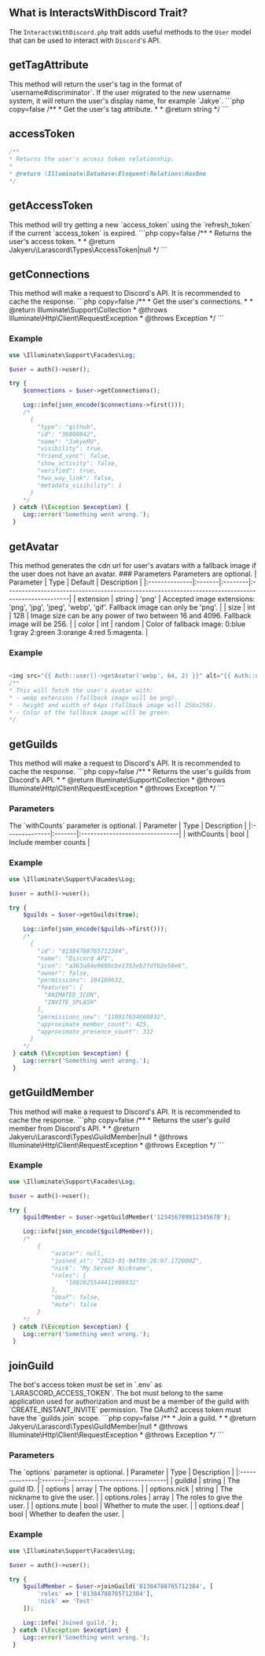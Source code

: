 
## What is InteractsWithDiscord Trait?
The `InteractsWithDiscord.php` trait adds useful methods to the `User` model that can be used to interact with `Discord`'s API.

## getTagAttribute
<Callout type="info">
    This method will return the user's tag in the format of `username#discriminator`. If the user migrated to the new username system, it will return the user's display name, for example `Jakye`.
</Callout>
```php copy=false
/**
* Get the user's tag attribute.
*
* @return string
*/
```

## accessToken
```php copy=false
/**
* Returns the user's access token relationship.
*
* @return \Illuminate\Database\Eloquent\Relations\HasOne
*/
```

## getAccessToken
<Callout type="info">
    This method will try getting a new `access_token` using the `refresh_token` if the current `access_token` is expired.
</Callout>
```php copy=false
/**
* Returns the user's access token.
*
* @return Jakyeru\Larascord\Types\AccessToken|null
*/
```

## getConnections
<Callout type="warning">
    This method will make a request to Discord's API. It is recommended to cache the response.
</Callout>
```php copy=false
/**
* Get the user's connections.
*
* @return Illuminate\Support\Collection
* @throws Illuminate\Http\Client\RequestException
* @throws Exception
*/
```

### Example
```php showLineNumbers
use \Illuminate\Support\Facades\Log;

$user = auth()->user();

try {
    $connections = $user->getConnections();

    Log::info(json_encode($connections->first()));
    /*
      {
        "type": "github",
        "id": "36800842",
        "name": "JakyeRU",
        "visibility": true,
        "friend_sync": false,
        "show_activity": false,
        "verified": true,
        "two_way_link": false,
        "metadata_visibility": 1
      }
    */
 } catch (\Exception $exception) {
    Log::error('Something went wrong.');
 }
```

## getAvatar
<Callout type="info">
    This method generates the cdn url for user's avatars with a fallback image if the user does not have an avatar.
</Callout>
### Parameters
<Callout type="info">
    Parameters are optional.
</Callout>
| Parameter     | Type   | Default | Description                                                                                       |
|:--------------|:-------|:--------|:--------------------------------------------------------------------------------------------------|
| extension     | string | 'png'   | Accepted image extensions: 'png', 'jpg', 'jpeg', 'webp', 'gif'. Fallback image can only be 'png'. |
| size          | int    | 128     | Image size can be any power of two between 16 and 4096. Fallback image will be 256.               |
| color         | int    | random  | Color of fallback image: 0:blue 1:gray 2:green 3:orange 4:red 5:magenta.                          |

### Example
```php showLineNumbers

<img src="{{ Auth::user()->getAvatar('webp', 64, 2) }}" alt="{{ Auth::user()->getTagAttribute() }}" />
/**
* This will fetch the user's avatar with:
* - webp extension (fallback image will be png).
* - height and width of 64px (fallback image will 256x256).
* - Color of the fallback image will be green.
*/
```

## getGuilds
<Callout type="warning">
    This method will make a request to Discord's API. It is recommended to cache the response.
</Callout>
```php copy=false
/**
* Returns the user's guilds from Discord's API.
*
* @return Illuminate\Support\Collection
* @throws Illuminate\Http\Client\RequestException
* @throws Exception
*/
```

### Parameters
<Callout type="info">
    The `withCounts` parameter is optional.
</Callout>
| Parameter     | Type   | Description                    |
|:--------------|:-------|:-------------------------------|
| withCounts    | bool   | Include member counts          |

### Example
```php showLineNumbers
use \Illuminate\Support\Facades\Log;

$user = auth()->user();

try {
    $guilds = $user->getGuilds(true);

    Log::info(json_encode($guilds->first()));
    /*
      {
        "id": "81384788765712384",
        "name": "Discord API",
        "icon": "a363a84e969bcbe1353eb2fdfb2e50e6",
        "owner": false,
        "permissions": 104189632,
        "features": [
          "ANIMATED_ICON",
          "INVITE_SPLASH"
        ],
        "permissions_new": "110917634608832",
        "approximate_member_count": 425,
        "approximate_presence_count": 312
      }
    */
 } catch (\Exception $exception) {
    Log::error('Something went wrong.');
 }
```

## getGuildMember
<Callout type="warning">
    This method will make a request to Discord's API. It is recommended to cache the response.
</Callout>
```php copy=false
/**
* Returns the user's guild member from Discord's API.
*
* @return Jakyeru\Larascord\Types\GuildMember|null
* @throws Illuminate\Http\Client\RequestException
* @throws Exception
*/
```

### Example
```php showLineNumbers
use \Illuminate\Support\Facades\Log;

$user = auth()->user();

try {
    $guildMember = $user->getGuildMember('123456789012345678');

    Log::info(json_encode($guildMember));
    /*
        {
            "avatar": null,
            "joined_at": "2023-01-04T09:26:07.172000Z",
            "nick": "My Server Nickname",
            "roles": [
                "1082025544411000832"
            ],
            "deaf": false,
            "mute": false
        }
    */
 } catch (\Exception $exception) {
    Log::error('Something went wrong.');
 }
```

## joinGuild
<Callout type="warning">
    The bot's access token must be set in `.env` as `LARASCORD_ACCESS_TOKEN`.
</Callout>
<Callout type="info">
    The bot must belong to the same application used for authorization and must be a member of the guild with `CREATE_INSTANT_INVITE` permission.
</Callout>
<Callout type="info">
    The OAuth2 access token must have the `guilds.join` scope.
</Callout>
```php copy=false
/**
* Join a guild.
*
* @return Jakyeru\Larascord\Types\GuildMember|null
* @throws Illuminate\Http\Client\RequestException
* @throws Exception
*/
```

### Parameters
<Callout type="info">
    The `options` parameter is optional.
</Callout>
| Parameter     | Type   | Description                    |
|:--------------|:-------|:-------------------------------|
| guildId       | string | The guild ID.                  |
| options       | array  | The options.                   |
| options.nick  | string | The nickname to give the user. |
| options.roles | array  | The roles to give the user.    |
| options.mute  | bool   | Whether to mute the user.      |
| options.deaf  | bool   | Whether to deafen the user.    |

### Example
```php showLineNumbers
use \Illuminate\Support\Facades\Log;

$user = auth()->user();

try {
    $guildMember = $user->joinGuild('81384788765712384', [
        'roles' => ['81384788765712384'],
        'nick' => 'Test'
    ]);

    Log::info('Joined guild.');
 } catch (\Exception $exception) {
    Log::error('Something went wrong.');
 }
```
